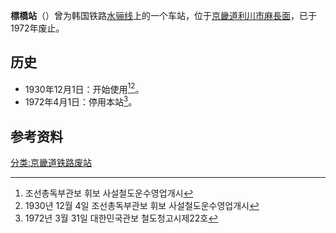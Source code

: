{{朝鮮半島車站資訊
|公司色 = black
|文字色 = 
|站名 = 標橋站
|圖片 = 
|pxl = 
|圖片說明 =
|前一站 = [[午川站|午川]]
|前一站距離 = 5.7
|後一站距離 = 3.7
|後一站 = [[酉山站|酉山]]
|諺文 = 표교역
|朝鮮漢字 = 標橋驛
|文觀部式 = Pyogyo-yeok
|馬-賴式 = 
|副站名 = 
|車站編號 = 
|停站路線數 = 
|所屬公司 = [[大韩民国铁道厅|大韩民国铁道厅]]
|所屬路線 = [[水骊线|水骊线]]
|距離 = 45.7
|起點站 = [[水原站_(京畿道)|水原]]
|所在地 =[[京畿道|京畿道]][[利川市_(京畿道)|利川市]][[麻長面|麻長面]]
|車站構造 = 地面车站
|月台配置 = 
|啟用年月日 = 1930年12月1日 
|廢站年月日 = 1972年4月1日
|上下車人次 = 
|統計年度 = 
|轉車 = 
|備註 = 
|全寬備註 = 
}}

'''標橋站'''（{{kor|諺=표교역|漢=標橋驛|羅=Pyogyo yeok|f=y}}）曾为韩国铁路[[水骊线|水骊线]]上的一个车站，位于[[京畿道|京畿道]][[利川市_(京畿道)|利川市]][[麻長面|麻長面]]，已于1972年废止。

== 历史 ==
*1930年12月1日：开始使用<ref>조선총독부관보 휘보 사설철도운수영업개시</ref><ref>1930년 12월 4일 조선총독부관보 휘보 사설철도운수영업개시</ref>。
*1972年4月1日：停用本站<ref>1972년 3월 31일 대한민국관보 철도청고시제22호</ref>。

== 参考资料 ==
{{reflist}}

{{水骊线}}

[[分类:京畿道铁路废站|分类:京畿道铁路废站]]